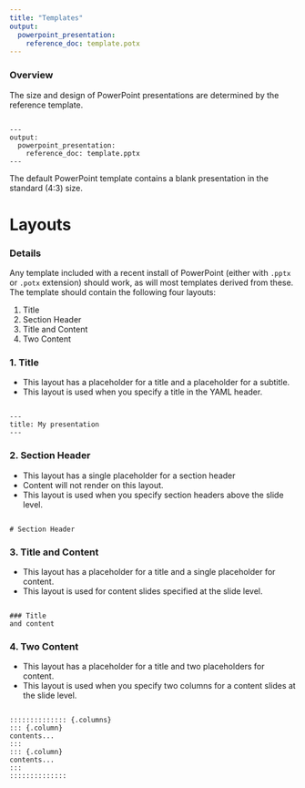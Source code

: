 ```yaml
---
title: "Templates"
output: 
  powerpoint_presentation:
    reference_doc: template.potx
---
```


### Overview

The size and design of PowerPoint presentations are determined by the reference template. 
```

---
output: 
  powerpoint_presentation:
    reference_doc: template.pptx
---

```

The default PowerPoint template contains a blank presentation in the standard (4:3) size. 


# Layouts

### Details

Any template included with a recent install of PowerPoint (either with `.pptx` or `.potx` extension) should work, as will most templates derived from these. The template should contain the following four layouts:

1. Title
2. Section Header
3. Title and Content
4. Two Content

### 1. Title 

* This layout has a placeholder for a title and a placeholder for a subtitle.
* This layout is used when you specify a title in the YAML header.

```

---
title: My presentation
---
```

### 2. Section Header

* This layout has a single placeholder for a section header
* Content will not render on this layout.
* This layout is used when you specify section headers above the slide level.

```

# Section Header
```

### 3. Title and Content

* This layout has a placeholder for a title and a single placeholder for content.
* This layout is used for content slides specified at the slide level.

```

### Title
and content
```

### 4. Two Content

* This layout has a placeholder for a title and two placeholders for content. 
* This layout is used when you specify two columns for a content slides at the slide level.

```

:::::::::::::: {.columns}
::: {.column}
contents...
:::
::: {.column}
contents...
:::
::::::::::::::
```

